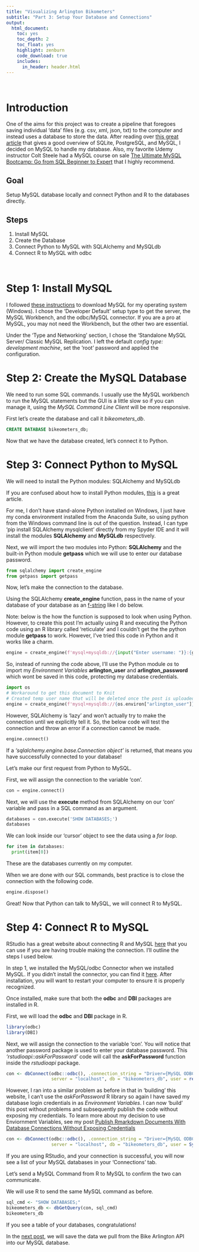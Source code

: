 ```yaml
---
title: "Visualizing Arlington Bikometers"
subtitle: "Part 3: Setup Your Database and Connections"
output:
  html_document: 
    toc: yes
    toc_depth: 2
    toc_float: yes
    highlight: zenburn
    code_download: true
    includes:
      in_header: header.html
---
```


\ 
\ 

# Introduction

One of the aims for this project was to create a pipeline that foregoes saving individual 'data' files (e.g. csv, xml, json, txt) to the computer and instead uses a database to store the data. After reading over [this great article](https://realpython.com/python-mysql/) that gives a good overview of SQLite, PostgreSQL, and MySQL, I decided on MySQL to handle my database. Also, my favorite Udemy instructor Colt Steele had a MySQL course on sale [The Ultimate MySQL Bootcamp: Go from SQL Beginner to Expert](https://www.udemy.com/course/the-ultimate-mysql-bootcamp-go-from-sql-beginner-to-expert/) that I highly recommend.

## Goal

Setup MySQL database locally and connect Python and R to the databases directly.

## Steps
1. Install MySQL
2. Create the Database
3. Connect Python to MySQL with SQLAlchemy and MySQLdb
4. Connect R to MySQL with odbc

\ 

# Step 1: Install MySQL

I followed [these instructions](https://dev.mysql.com/doc/mysql-installation-excerpt/5.7/en/installing.html) to download MySQL for my operating system (Windows). I chose the 'Developer Default' setup type to get the server, the MySQL Workbench, and the odbc/MySQL connector. If you are a pro at MySQL, you may not need the Workbench, but the other two are essential. 

Under the 'Type and Networking' section, I chose the 'Standalone MySQL Server/ Classic MySQL Replication. I left the default *config type: development machine*, set the 'root' password and applied the configuration. 

# Step 2: Create the MySQL Database

We need to run some SQL commands. I usually use the MySQL workbench to run the MySQL statements but the GUI is a little slow so if you can manage it, using the *MySQL Command Line Client* will be more responsive.

First let's create the database and call it *bikeometers_db*.

```sql
CREATE DATABASE bikeometers_db;
```

Now that we have the database created, let's connect it to Python.

# Step 3: Connect Python to MySQL

We will need to install the Python modules: SQLAlchemy and MySQLdb

If you are confused about how to install Python modules, [this](https://realpython.com/what-is-pip/) is a great article.

For me, I don't have stand-alone Python installed on Windows, I just have my conda environment installed from the Anaconda Suite, so using python from the Windows command line is out of the question. Instead, I can type 'pip install SQLAlchemy mysqlclient' directly from my Spyder IDE and it will install the modules **SQLAlchemy** and **MySQLdb** respectively.

Next, we will import the two modules into Python: **SQLAlchemy** and the built-in Python module **getpass** which we will use to enter our database password.

```python
from sqlalchemy import create_engine
from getpass import getpass
```

Now, let's make the connection to the database.

Using the SQLAlchemy **create_engine** function, pass in the name of your database of your database as an [f-string](https://realpython.com/python-f-strings/) like I do below.

Note: below is the how the function is supposed to look when using Python. However, to create this post I'm actually using R and executing the Python code using an R library called 'reticulate' and I couldn't get the the python module **getpass** to work. However, I've tried this code in Python and it works like a charm.

```python
engine = create_engine(f'mysql+mysqldb://{input("Enter username: ")}:{getpass("Enter password: ")}@localhost/bikeometers_db')
```

So, instead of running the code above, I'll use the Python module *os* to import my *Environment Variables* **arlington_user** and **arlington_password** which wont be saved in this code, protecting my database credentials. 

```python
import os
# Workaround to get this document to Knit
# Created temp user name that will be deleted once the post is uploaded.
engine = create_engine(f'mysql+mysqldb://{os.environ["arlington_user"]}:{os.environ["arlington_password"]}@localhost/bikeometers_db', echo=False)
```

However, SQLAlchemy is 'lazy' and won't actually try to make the connection until we explicitly tell it. So, the below code will test the connection and throw an error if a connection cannot be made.

```python
engine.connect()
```

If a *'sqlalchemy.engine.base.Connection object'* is returned, that means you have successfully connected to your database!

Let's make our first request from Python to MySQL.

First, we will assign the connection to the variable 'con'.
```python
con = engine.connect()
```
Next, we will use the **execute** method from SQLAlchemy on our 'con' variable and pass in a SQL command as an argument.
```python
databases = con.execute('SHOW DATABASES;')
databases
```
We can look inside our 'cursor' object to see the data using a *for loop*.
```python
for item in databases:
  print(item[0])

```
These are the databases currently on my computer.

When we are done with our SQL commands, best practice is to close the connection with the following code.

```python
engine.dispose()
```

Great! Now that Python can talk to MySQL, we will connect R to MySQL.

# Step 4: Connect R to MySQL

RStudio has a great website about connecting R and MySQL [here](https://db.rstudio.com/databases/my-sql/) that you can use if you are having trouble making the connection. I'll outline the steps I used below.

In step 1, we installed the MySQL/odbc Connector when we installed MySQL. If you didn't install the connector, you can find it [here](https://dev.mysql.com/downloads/connector/odbc/). After installation, you will want to restart your computer to ensure it is properly recognized.

Once installed, make sure that both the **odbc** and **DBI** packages are installed in R.

First, we will load the **odbc** and **DBI** package in R.
```r
library(odbc)
library(DBI)
```

Next, we will assign the connection to the variable 'con'. You will notice that another password package is used to enter your database password. This *'rstudioapi::askForPassword'* code will call the **askForPassword** function inside the *rstudioapi* package. 

```r
con <- dbConnect(odbc::odbc(), .connection_string = "Driver={MySQL ODBC 8.0 Unicode Driver};", 
                 server = "localhost", db = "bikeometers_db", user = readline(prompt = 'Enter user name: '), password = rstudioapi::askForPassword("Database password"))
```

However, I ran into a similar problem as before in that in 'building' this website, I can't use the *askForPassword* R library so again I have saved my database login credentials in as *Environment Variables*. I can now 'build' this post without problems and subsequently publish the code without exposing my credentials. To learn more about my decision to use Enviornment Variables, see my post [Publish Rmarkdown Documents With Database Connections Without Exposing Credentials](https://nathansprojects.com/note_knit_rmarkdown_db.html)

```r
con <- dbConnect(odbc::odbc(), .connection_string = "Driver={MySQL ODBC 8.0 Unicode Driver};", 
                 server = "localhost", db = "bikeometers_db", user = Sys.getenv("arlington_user"), password = Sys.getenv("arlington_password"))
```

If you are using RStudio, and your connection is successful, you will now see a list of your MySQL databases in your 'Connections' tab.

Let's send a MySQL Command from R to MySQL to confirm the two can communicate.

We will use R to send the same MySQL command as before.
```r
sql_cmd <- "SHOW DATABASES;"
bikeometers_db <- dbGetQuery(con, sql_cmd)
bikeometers_db
```
If you see a table of your databases, congratulations!

In the [next post](https://nathansprojects.com/part_4_save_the_data_in_a_mysql_database.html), we will save the data we pull from the Bike Arlington API into our MySQL database. 
